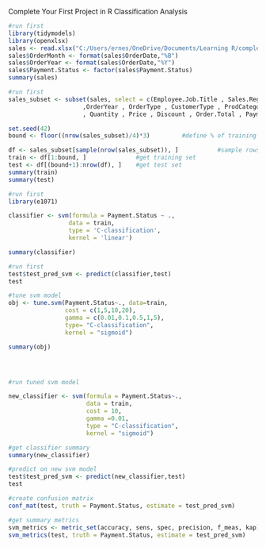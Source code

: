 Complete Your First Project in R
Classification Analysis

```{r}
#run first
library(tidymodels)
library(openxlsx)
sales <- read.xlsx("C:/Users/ernes/OneDrive/Documents/Learning R/complete-your-first-project-in-R-3820081-main/complete-your-first-project-in-R-3820081-main/Red30 Tech Sales.xlsx", 1, detectDates = TRUE)
sales$OrderMonth <- format(sales$OrderDate,"%B")
sales$OrderYear <- format(sales$OrderDate,"%Y")
sales$Payment.Status <- factor(sales$Payment.Status)
summary(sales)
```

```{r}
#run first
sales_subset <- subset(sales, select = c(Employee.Job.Title , Sales.Region , OrderMonth
                     ,OrderYear , OrderType , CustomerType , ProdCategory
                     , Quantity , Price , Discount , Order.Total , Payment.Plan, Payment.Status))

set.seed(42)
bound <- floor((nrow(sales_subset)/4)*3)         #define % of training and test set

df <- sales_subset[sample(nrow(sales_subset)), ]           #sample rows 
train <- df[1:bound, ]              #get training set
test <- df[(bound+1):nrow(df), ]    #get test set
summary(train)
summary(test)
```

```{r}
#run first
library(e1071)

classifier <- svm(formula = Payment.Status ~ ., 
                 data = train, 
                 type = 'C-classification', 
                 kernel = 'linear') 

summary(classifier)
```


```{r}
#run first
test$test_pred_svm <- predict(classifier,test)
test 
```

```{r}
#tune svm model
obj <- tune.svm(Payment.Status~., data=train,
                cost = c(1,5,10,20),
                gamma = c(0.01,0.1,0.5,1,5),
                type= "C-classification",
                kernel = "sigmoid")

summary(obj)





```


```{r}
#run tuned svm model

new_classifier <- svm(formula = Payment.Status~.,
                      data = train,
                      cost = 10,
                      gamma =0.01,
                      type = "C-classification",
                      kernel = "sigmoid")


```

```{r}
#get classifier summary
summary(new_classifier)
```

```{r}
#predict on new svm model
test$test_pred_svm <- predict(new_classifier,test)
test 
```

```{r}
#create confusion matrix
conf_mat(test, truth = Payment.Status, estimate = test_pred_svm)
```

```{r}
#get summary metrics
svm_metrics <- metric_set(accuracy, sens, spec, precision, f_meas, kap)
svm_metrics(test, truth = Payment.Status, estimate = test_pred_svm)
```

